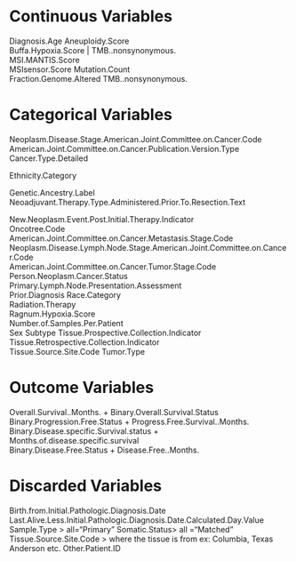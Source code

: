 # Continuous Variables
Diagnosis.Age 
Aneuploidy.Score	
Buffa.Hypoxia.Score	| TMB..nonsynonymous.	
MSI.MANTIS.Score	
MSIsensor.Score	
Mutation.Count	
Fraction.Genome.Altered
TMB..nonsynonymous.	

# Categorical Variables
Neoplasm.Disease.Stage.American.Joint.Committee.on.Cancer.Code	
American.Joint.Committee.on.Cancer.Publication.Version.Type	
Cancer.Type.Detailed	

Ethnicity.Category	
	
Genetic.Ancestry.Label	
Neoadjuvant.Therapy.Type.Administered.Prior.To.Resection.Text	

New.Neoplasm.Event.Post.Initial.Therapy.Indicator	
Oncotree.Code	
American.Joint.Committee.on.Cancer.Metastasis.Stage.Code	
Neoplasm.Disease.Lymph.Node.Stage.American.Joint.Committee.on.Cancer.Code	
American.Joint.Committee.on.Cancer.Tumor.Stage.Code	Person.Neoplasm.Cancer.Status	
Primary.Lymph.Node.Presentation.Assessment	
Prior.Diagnosis	
Race.Category	
Radiation.Therapy	
Ragnum.Hypoxia.Score	
Number.of.Samples.Per.Patient	
Sex	
Subtype	
Tissue.Prospective.Collection.Indicator	
Tissue.Retrospective.Collection.Indicator	
Tissue.Source.Site.Code
Tumor.Type	


# Outcome Variables
Overall.Survival..Months.	+ Binary.Overall.Survival.Status
Binary.Progression.Free.Status	+ Progress.Free.Survival..Months.	
Binary.Disease.specific.Survival.status + Months.of.disease.specific.survival	
Binary.Disease.Free.Status + Disease.Free..Months.

# Discarded Variables
Birth.from.Initial.Pathologic.Diagnosis.Date	
Last.Alive.Less.Initial.Pathologic.Diagnosis.Date.Calculated.Day.Value	
Sample.Type	> all="Primary"
Somatic.Status> all ="Matched"
Tissue.Source.Site.Code > where the tissue is from ex: Columbia, Texas Anderson etc.
Other.Patient.ID	
